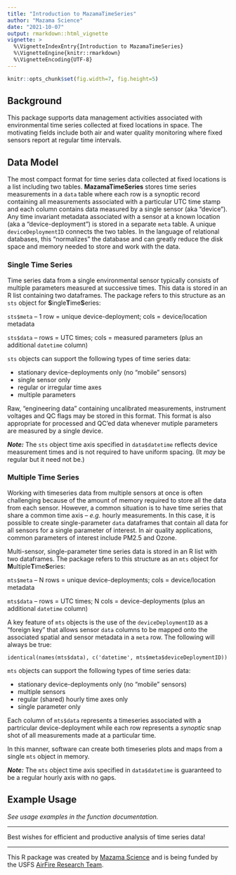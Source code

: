 ```yaml
---
title: "Introduction to MazamaTimeSeries"
author: "Mazama Science"
date: "2021-10-07"
output: rmarkdown::html_vignette
vignette: >
  %\VignetteIndexEntry{Introduction to MazamaTimeSeries}
  %\VignetteEngine{knitr::rmarkdown}
  %\VignetteEncoding{UTF-8}
---
```


```r
knitr::opts_chunk$set(fig.width=7, fig.height=5)
```

## Background

This package supports data management activities associated with environmental 
time series collected at fixed locations in space. The motivating fields include 
both air and water quality monitoring where fixed sensors report at regular time 
intervals.

## Data Model

The most compact format for time series data collected at fixed locations is a
list including two tables. **MazamaTimeSeries** stores time series measurements in a
`data` table where each row is a synoptic record containing all measurements
associated with a particular UTC time stamp and each 
column contains data measured by a single sensor (aka "device"). Any time invariant 
metadata associated with a sensor at a known location (aka a "device-deployment")
is stored in a separate `meta` table. A unique `deviceDeploymentID` connects the two tables. 
In the language of relational databases, this "normalizes" the database and can 
greatly reduce the disk space and memory needed to store and work with the data.

### Single Time Series

Time series data from a single environmental sensor typically consists of 
multiple parameters measured at successive times. This data is stored in an R 
list containing two dataframes. The package refers to this structure as an `sts` object
for **S**ingle**T**ime**S**eries:

`sts$meta` -- 1 row = unique device-deployment; cols = device/location metadata

`sts$data` -- rows = UTC times; cols = measured parameters (plus an additional `datetime` column)

`sts` objects can support the following types of time series data:

* stationary device-deployments only (no "mobile" sensors)
* single sensor only
* regular or irregular time axes
* multiple parameters

Raw, "engineering data" containing uncalibrated measurements, instrument voltages 
and QC flags may be stored in this format. This format is also appropriate for 
processed and QC'ed data whenever mutiple parameters are measured by a single
device.

_**Note:**_ The `sts` object time axis specified in `data$datetime` reflects device 
measurement times and is not required to have uniform spacing. (It _may_ be 
regular but it need not be.)

### Multiple Time Series

Working with timeseries data from multiple sensors at once is often challenging
because of the amount of memory required to store all the data from each 
sensor. However, a common situation is to have time series that share a 
common time axis -- _e.g._ hourly measurements. In this case, it is possible to
create single-parameter `data` dataframes that contain all data for all 
sensors for a single parameter of interest. In air quality applications, common
parameters of interest include PM2.5 and Ozone.

Multi-sensor, single-parameter time series data is 
stored in an R list with two dataframes. The package refers to this structure as 
an `mts` object for **M**ultiple**T**ime**S**eries:

`mts$meta` -- N rows = unique device-deployments; cols = device/location metadata

`mts$data` -- rows = UTC times; N cols = device-deployments (plus an additional `datetime` column)

A key feature of `mts` objects is the use of the `deviceDeploymentID` as a
"foreign key" that allows sensor `data` columns to be mapped onto the associated
spatial and sensor metadata in a `meta` row. The following will always be true:

```
identical(names(mts$data), c('datetime', mts$meta$deviceDeploymentID))
```

`mts` objects can support the following types of time series data:

* stationary device-deployments only (no "mobile" sensors)
* multiple sensors
* regular (shared) hourly time axes only
* single parameter only

Each column of `mts$data` represents a timeseries associated with a partricular
device-deployment while each row represents a _synoptic_ snap shot of all
measurements made at a particular time. 

In this manner, software can create both timeseries plots and maps from a single
`mts` object in memory.

_**Note:**_ The `mts` object time axis specified in `data$datetime` is 
guaranteed to be a regular hourly axis with no gaps.

## Example Usage

_See usage examples in the function documentation._

----

Best wishes for efficient and productive analysis of time series data!

----

This R package was created by [Mazama Science](http://mazamascience.com) and is 
being funded by the USFS [AirFire Research Team](https://airfire.org).

